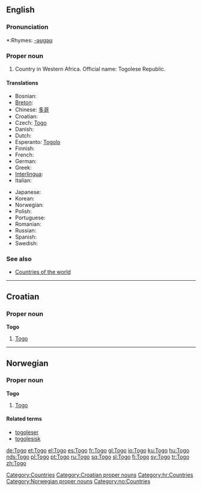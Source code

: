 ==English==

===Pronunciation===
*:Rhymes: [[Rhymes:English:-əʊɡəʊ|-əʊɡəʊ]]

===Proper noun===
{{en-proper-noun}}

# Country in Western Africa. Official name: Togolese Republic.

====Translations====
{{top}}
*Bosnian: {{t-|bs|Togo|m}}
*[[Breton]]: {{t|br|Togo}}
*Chinese: [[多哥]]
*Croatian: {{t-|hr|Togo|m}}
* Czech: [[#Czech|Togo]] {{n}}
* Danish: {{t-|da|Togo}}
* Dutch: {{t-|nl|Togo}}
*Esperanto: [[Togolo]]
* Finnish: {{t+|fi|Togo}}
* French: {{t+|fr|Togo|m}}
* German: {{t+|de|Togo}}
*Greek: {{t|el|Τόγκο|n}}
*[[Interlingua]]: {{t|ia|Togo}}
* Italian: {{t-|it|Togo|m}}
{{mid}}
*Japanese: {{t|ja|トーゴ|tr=tōgo}}
*Korean: {{t|ko|토고}}
* Norwegian: {{t-|no|Togo}}
* Polish: {{t+|pl|Togo}}
* Portuguese: {{t+|pt|Togo}}
* Romanian: {{t-|ro|Togo|n}}
*Russian: {{t|ru|Того}}
* Spanish: {{t+|es|Togo}}
* Swedish: {{t+|sv|Togo}}
{{bottom}}

===See also===
* [[Countries of the world]]

[[Category:Countries]]

----

==Croatian==

===Proper noun===
'''Togo''' {{m}}

# [[#English|Togo]]

[[Category:Croatian proper nouns]]
[[Category:hr:Countries]]

----

==Norwegian==

===Proper noun===
'''Togo'''

# [[#English|Togo]]

====Related terms====
*[[togoleser]]
*[[togolesisk]]

[[Category:Norwegian proper nouns]]
[[Category:no:Countries]]

[[de:Togo]]
[[et:Togo]]
[[el:Togo]]
[[es:Togo]]
[[fr:Togo]]
[[gl:Togo]]
[[io:Togo]]
[[ku:Togo]]
[[hu:Togo]]
[[nds:Togo]]
[[pl:Togo]]
[[pt:Togo]]
[[ru:Togo]]
[[sq:Togo]]
[[sl:Togo]]
[[fi:Togo]]
[[sv:Togo]]
[[tr:Togo]]
[[zh:Togo]]